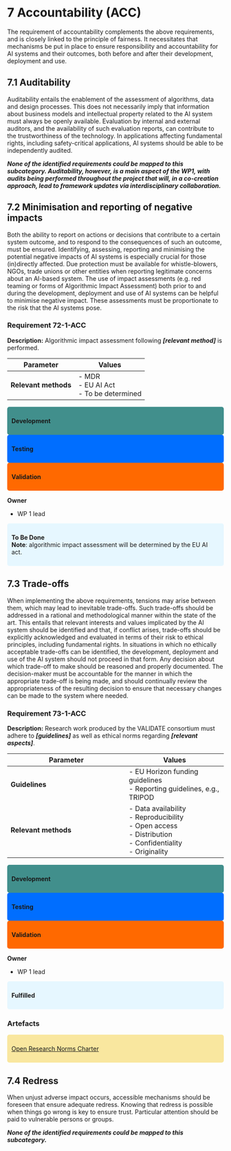 # 7 Accountability (ACC)

The requirement of accountability complements the above requirements, and is closely linked to the principle of fairness. It necessitates that mechanisms be put in place to ensure responsibility and accountability for AI systems and their outcomes, both before and after their development, deployment and use.

## 7.1 Auditability

Auditability entails the enablement of the assessment of algorithms, data and design processes. This does not necessarily imply that information about business models and intellectual property related to the AI system must always be openly available. Evaluation by internal and external auditors, and the availability of such evaluation reports, can contribute to the trustworthiness of the technology. In applications affecting fundamental rights, including safety-critical applications, AI systems should be able to be independently audited.

***None of the identified requirements could be mapped to this subcategory. Auditability, however, is a main aspect of the WP1, with audits being performed throughout the project that will, in a co-creation approach, lead to framework updates via interdisciplinary collaboration.***

## 7.2 Minimisation and reporting of negative impacts

Both the ability to report on actions or decisions that contribute to a certain system outcome, and to respond to the consequences of such an outcome, must be ensured. Identifying, assessing, reporting and minimising the potential negative impacts of AI systems is especially crucial for those (in)directly affected. Due protection must be available for whistle-blowers, NGOs, trade unions or other entities when reporting legitimate concerns about an AI-based system. The use of impact assessments (e.g. red teaming or forms of Algorithmic Impact Assessment) both prior to and during the development, deployment and use of AI systems can be helpful to minimise negative impact. These assessments must be proportionate to the risk that the AI systems pose.

### Requirement 72-1-ACC {#72-1-acc}

**Description:** Algorithmic impact assessment following ***\[relevant method\]*** is performed.

| **Parameter**        | **Values**                                  |
|----------------------|---------------------------------------------|
| **Relevant methods** | \- MDR<br>- EU AI Act<br>- To be determined |

<div style="background-color:#418f8c; padding:10px; border-radius:5px;">
**Development**
</div>
<div style="background-color:#006eff; padding:10px; border-radius:5px;">
**Testing**
</div>
<div style="background-color:#ff6900; padding:10px; border-radius:5px;">
**Validation**
</div>

**Owner**

-   WP 1 lead

::: {style="background-color:#e6f7ff; padding:10px; border-radius:5px;"}
**To Be Done**
<br>**Note**: algorithmic impact assessment will be determined by the EU AI act.
:::

## 7.3 Trade-offs

When implementing the above requirements, tensions may arise between them, which may lead to inevitable trade-offs. Such trade-offs should be addressed in a rational and methodological manner within the state of the art. This entails that relevant interests and values implicated by the AI system should be identified and that, if conflict arises, trade-offs should be explicitly acknowledged and evaluated in terms of their risk to ethical principles, including fundamental rights. In situations in which no ethically acceptable trade-offs can be identified, the development, deployment and use of the AI system should not proceed in that form. Any decision about which trade-off to make should be reasoned and properly documented. The decision-maker must be accountable for the manner in which the appropriate trade-off is being made, and should continually review the appropriateness of the resulting decision to ensure that necessary changes can be made to the system where needed.

### Requirement 73-1-ACC {#73-1-acc}

**Description:** Research work produced by the VALIDATE consortium must adhere to ***\[guidelines\]*** as well as ethical norms regarding ***\[relevant aspects\]***.

| **Parameter**        | **Values**                                                                                                         |
|---------------------------------------|---------------------------------|
| **Guidelines**       | \- EU Horizon funding guidelines<br>- Reporting guidelines, e.g., TRIPOD<br>                                       |
| **Relevant methods** | \- Data availability<br>- Reproducibility<br>- Open access<br>- Distribution<br>- Confidentiality<br>- Originality |

<div style="background-color:#418f8c; padding:10px; border-radius:5px;">
**Development**
</div>
<div style="background-color:#006eff; padding:10px; border-radius:5px;">
**Testing**
</div>
<div style="background-color:#ff6900; padding:10px; border-radius:5px;">
**Validation**
</div>

**Owner**

-   WP 1 lead

::: {style="background-color:#e6f7ff; padding:10px; border-radius:5px;"}
**Fulfilled**
:::

### Artefacts
::: {style="background-color:#f9e79f; padding:10px; border-radius:5px;"}
<a href=“https://charitede.sharepoint.com/:w:/r/sites/Teammad.AI-Projects_VALIDATE_general/Shared%20Documents/Projects_VALIDATE_general/Open%20Research%20Norms.docx?d=wfd86b969ca634cd4bc842e56f8bec3b3&csf=1&web=1&e=bEHsKf”> Open Research Norms Charter</a>
:::

## 7.4 Redress

When unjust adverse impact occurs, accessible mechanisms should be foreseen that ensure adequate redress. Knowing that redress is possible when things go wrong is key to ensure trust. Particular attention should be paid to vulnerable persons or groups.

***None of the identified requirements could be mapped to this subcategory.***
